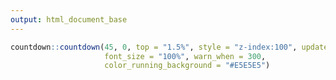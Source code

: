 ```yaml
---
output: html_document_base
---
```


```r

countdown::countdown(45, 0, top = "1.5%", style = "z-index:100", update_every = 5,
                     font_size = "100%", warn_when = 300,
                     color_running_background = "#E5E5E5")
```


